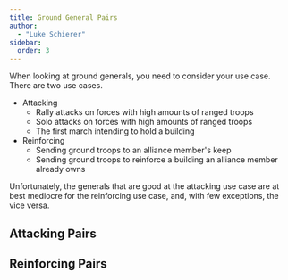 ```yaml
---
title: Ground General Pairs
author: 
  - "Luke Schierer"
sidebar: 
  order: 3
---
```


When looking at ground generals, you need to consider your use case.  There are two use cases.

* Attacking
  * Rally attacks on forces with high amounts of ranged troops
  * Solo attacks on forces with high amounts of ranged troops
  * The first march intending to hold a building
* Reinforcing
  * Sending ground troops to an alliance member's keep
  * Sending ground troops to reinforce a building an alliance member
    already owns

Unfortunately, the generals that are good at the attacking use case are at best mediocre for the reinforcing use case, and, with few exceptions, the vice versa. 


## Attacking Pairs
<GroundAttackPairs/>

## Reinforcing Pairs
<GroundReinPairs/>


